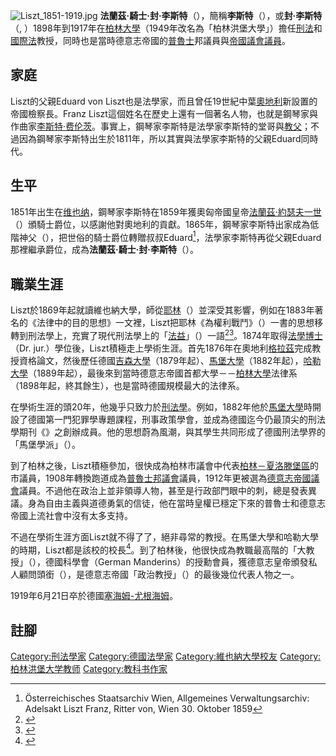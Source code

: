{{NoteTA
|T=zh-hans:弗兰茨·冯·李斯特;zh-hant:法蘭茲·封·李斯特
}}
[[File:Liszt_1851-1919.jpg|thumb]]
'''法蘭茲·騎士·封·李斯特'''（{{lang-de|Franz Ritter von Liszt}}），簡稱'''李斯特'''（{{lang-de|Liszt}}），或'''封·李斯特'''（{{lang-de|von Liszt}}, {{bd|1851年|3月2日|1919年|6月21日}}）1898年到1917年在[[柏林洪堡大學|柏林大學]]（1949年改名為「柏林洪堡大學」）擔任[[刑法|刑法]]和[[國際法|國際法]]教授，同時也是當時德意志帝國{{link-de|進步國民黨|Fortschrittliche Volkspartei}}的[[普魯士|普魯士]]邦議員與[[德意志帝國議會|帝國議會議員]]。

==家庭==
Liszt的父親Eduard von Liszt也是法學家，而且曾任19世紀中葉[[奧地利|奧地利]]新設置的帝國檢察長。Franz Liszt這個姓名在歷史上還有一個著名人物，也就是鋼琴家與作曲家[[李斯特·费伦茨|李斯特·费伦茨]]。事實上，鋼琴家李斯特是法學家李斯特的堂哥與[[教父|教父]]；不過因為鋼琴家李斯特出生於1811年，所以其實與法學家李斯特的父親Eduard同時代。

==生平==
1851年出生在[[维也纳|维也纳]]，鋼琴家李斯特在1859年獲奧匈帝國皇帝[[弗朗茨·约瑟夫一世|法蘭茲·約瑟夫一世]]（{{lang-de|Franz Joseph I}}）頒騎士爵位，以感謝他對奧地利的貢獻。1865年，鋼琴家李斯特出家成為低階神父（{{lang-de|Niedere Weihe}}），把世俗的騎士爵位轉贈叔叔Eduard<ref name="Adelsakt">Österreichisches Staatsarchiv Wien, Allgemeines Verwaltungsarchiv: Adelsakt Liszt Franz, Ritter von, Wien 30. Oktober 1859</ref>，法學家李斯特再從父親Eduard那裡繼承爵位，成為'''法蘭茲·騎士·封·李斯特'''（{{lang-de|Franz Ritter von Liszt}}）。

==職業生涯==
Liszt於1869年起就讀維也納大學，師從[[魯道夫·馮·耶林|耶林]]（{{lang-de|Rudolf von Jhering}}）並深受其影響，例如在1883年著名的《法律中的目的思想》一文裡，Liszt把耶林《為權利戰鬥》（{{lang-de|Kampf ums Recht}}）一書的思想移轉到刑法學上，充實了現代刑法學上的「[[法益|法益]]」（{{lang-de|Rechtsgut}}）一語<ref>{{cite journal|author=Liszt, Franz von|title=Der Zweckgedanke im Strafrecht|work=Zeitschrift für die gesamte Strafrechtswissenschaft|volume=3|pages=S. 1 ff.|doi=10.1515/zstw.1883.3.1.1}}</ref><ref>{{cite book|author=鍾宏彬|title=法益理論的憲法基礎|publisher=春風煦日論壇（刑事法叢書系列7 專題論著3）|isbn=978-986-80676-3-9|pages=頁47以下|date=April 2012}}</ref>。1874年取得[[法學博士|法學博士]]（Dr. jur.）學位後，Liszt積極走上學術生涯。首先1876年在奧地利[[格拉茲|格拉茲]]完成教授資格論文，然後歷任德國[[吉森大學|吉森大學]]（1879年起）、[[馬堡大學|馬堡大學]]（1882年起），[[哈雷-維滕貝格大學|哈勒大學]]（1889年起），最後來到當時德意志帝國首都大學－－[[柏林洪堡大學|柏林大學]]法律系（1898年起，終其餘生），也是當時德國規模最大的法律系。

在學術生涯的頭20年，他幾乎只致力於[[刑法學|刑法學]]。例如，1882年他於[[馬堡大學|馬堡大學]]時開設了德國第一門犯罪學專題課程，刑事政策學會，並成為德國迄今仍最頂尖的刑法學期刊《{{link-de|整體刑事法雜誌|Zeitschrift für die gesamte Strafrechtswissenschaft}}》之創辦成員。他的思想蔚為風潮，與其學生共同形成了德國刑法學界的「馬堡學派」（{{lang-de|Marburger Schule}}）。

到了柏林之後，Liszt積極參加{{link-de|進步國民黨|Fortschrittliche Volkspartei}}，很快成為柏林市議會中代表[[夏洛滕堡|柏林－夏洛滕堡區]]的市議員，1908年轉換跑道成為[[普魯士邦|普魯士邦議會]]議員，1912年更被選為[[德意志帝國議會|德意志帝國議會]]議員。不過他在政治上並非領導人物，甚至是行政部門眼中的刺，總是發表異議。身為自由主義與道德勇氣的信徒，他在當時皇權已穩定下來的普魯士和德意志帝國上流社會中沒有太多支持。

不過在學術生涯方面Liszt就不得了了，絕非尋常的教授。在馬堡大學和哈勒大學的時期，Liszt都是該校的校長<ref>{{Cite web |url=http://www.historische-kommission-muenchen-editionen.de/rektoratsreden/anzeige/index.php?type=rektor&id=-155544381 |title=Rektoratsreden (HKM) |access-date=2013-08-15 |archive-date=2019-05-18 |archive-url=https://web.archive.org/web/20190518212338/http://www.historische-kommission-muenchen-editionen.de/rektoratsreden/anzeige/index.php?type=rektor&id=-155544381 |dead-url=no }}</ref>。到了柏林後，他很快成為教職最高階的「大教授」（{{lang-de|Großordinarius}}），德國科學會（German Manderins）的授勳會員，獲德意志皇帝頒發私人顧問頭銜（{{lang-de|Geheimratstitel}}），是德意志帝國「政治教授」（{{lang-de|Politischer Professor}}）的最後幾位代表人物之一。

1919年6月21日卒於德國[[塞海姆-尤根海姆|塞海姆-尤根海姆]]。

== 註腳 ==
<references/>

{{DEFAULTSORT:Liszt, Franz von}}
[[Category:刑法學家|Category:刑法學家]]
[[Category:德國法學家|Category:德國法學家]]
[[Category:維也納大學校友|Category:維也納大學校友]]
[[Category:柏林洪堡大学教师|Category:柏林洪堡大学教师]]
[[Category:教科书作家|Category:教科书作家]]